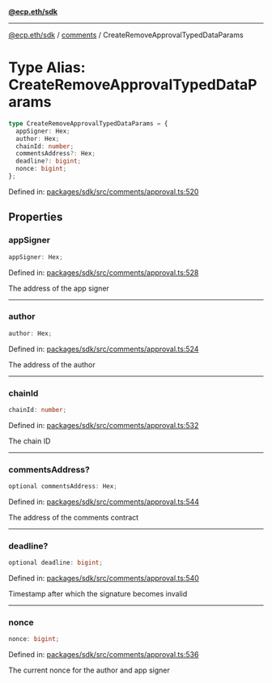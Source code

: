 [**@ecp.eth/sdk**](../../index.mdx)

***

[@ecp.eth/sdk](/sdk-reference/index.mdx) / [comments](/sdk-reference/comments/index.mdx) / CreateRemoveApprovalTypedDataParams

# Type Alias: CreateRemoveApprovalTypedDataParams

```ts
type CreateRemoveApprovalTypedDataParams = {
  appSigner: Hex;
  author: Hex;
  chainId: number;
  commentsAddress?: Hex;
  deadline?: bigint;
  nonce: bigint;
};
```

Defined in: [packages/sdk/src/comments/approval.ts:520](https://github.com/ecp-eth/comments-monorepo/blob/main/packages/sdk/src/comments/approval.ts#L520)

## Properties

### appSigner

```ts
appSigner: Hex;
```

Defined in: [packages/sdk/src/comments/approval.ts:528](https://github.com/ecp-eth/comments-monorepo/blob/main/packages/sdk/src/comments/approval.ts#L528)

The address of the app signer

***

### author

```ts
author: Hex;
```

Defined in: [packages/sdk/src/comments/approval.ts:524](https://github.com/ecp-eth/comments-monorepo/blob/main/packages/sdk/src/comments/approval.ts#L524)

The address of the author

***

### chainId

```ts
chainId: number;
```

Defined in: [packages/sdk/src/comments/approval.ts:532](https://github.com/ecp-eth/comments-monorepo/blob/main/packages/sdk/src/comments/approval.ts#L532)

The chain ID

***

### commentsAddress?

```ts
optional commentsAddress: Hex;
```

Defined in: [packages/sdk/src/comments/approval.ts:544](https://github.com/ecp-eth/comments-monorepo/blob/main/packages/sdk/src/comments/approval.ts#L544)

The address of the comments contract

***

### deadline?

```ts
optional deadline: bigint;
```

Defined in: [packages/sdk/src/comments/approval.ts:540](https://github.com/ecp-eth/comments-monorepo/blob/main/packages/sdk/src/comments/approval.ts#L540)

Timestamp after which the signature becomes invalid

***

### nonce

```ts
nonce: bigint;
```

Defined in: [packages/sdk/src/comments/approval.ts:536](https://github.com/ecp-eth/comments-monorepo/blob/main/packages/sdk/src/comments/approval.ts#L536)

The current nonce for the author and app signer
